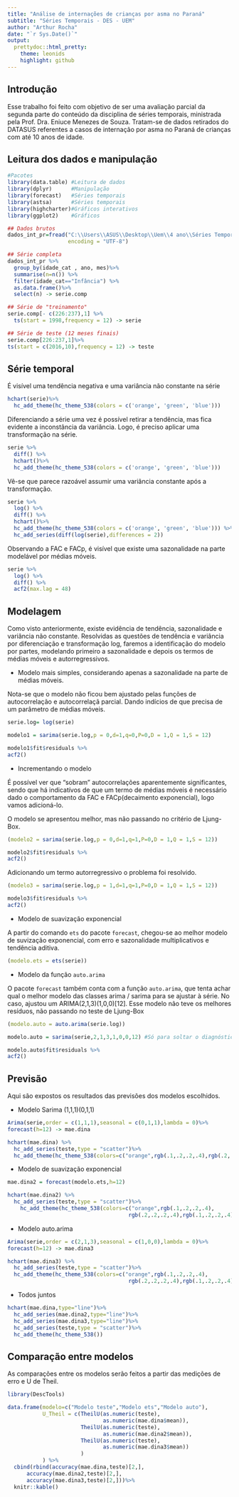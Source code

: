 ---
title: "Análise de internações de crianças por asma no Paraná"
subtitle: "Séries Temporais - DES - UEM"
author: "Arthur Rocha"
date: "`r Sys.Date()`"
output:
  prettydoc::html_pretty:
    theme: leonids
    highlight: github
---

## Introdução

Esse trabalho foi feito com objetivo de ser uma avaliação parcial da segunda parte do conteúdo da disciplina de séries temporais, ministrada pela Prof. Dra. Eniuce Menezes de Souza.
Tratam-se de dados retirados do DATASUS referentes a casos de internação por asma no Paraná de crianças com até 10 anos de idade.



## Leitura dos dados e manipulação

```{r message=FALSE, warning=FALSE}
#Pacotes
library(data.table) #Leitura de dados
library(dplyr)      #Manipulação
library(forecast)   #Séries temporais
library(astsa)      #Séries temporais
library(highcharter)#Gráficos interativos
library(ggplot2)    #Gráficos

## Dados brutos
dados_int_pr=fread("C:\\Users\\ASUS\\Desktop\\Uem\\4 ano\\Séries Temporais\\Trabalho\\intern_asma_pr_97_2017.csv",
                   encoding = "UTF-8")

## Série completa
dados_int_pr %>%
  group_by(idade_cat , ano, mes)%>%
  summarise(n=n()) %>%
  filter(idade_cat=="Infância") %>%
  as.data.frame()%>%
  select(n) -> serie.comp

## Série de "treinamento"
serie.comp[- c(226:237),1] %>%
  ts(start = 1998,frequency = 12) -> serie

## Série de teste (12 meses finais)
serie.comp[226:237,1]%>%
ts(start = c(2016,10),frequency = 12) -> teste

```

## Série temporal

É visível uma tendência negativa e uma variância não constante na série
```{r}
hchart(serie)%>%
  hc_add_theme(hc_theme_538(colors = c('orange', 'green', 'blue')))
```

Diferenciando a série uma vez é possível retirar a tendência, mas fica evidente a inconstância da variância. Logo, é preciso aplicar uma transformação na série.
```{r}
serie %>%
  diff() %>%
  hchart()%>%
  hc_add_theme(hc_theme_538(colors = c('orange', 'green', 'blue')))
```

Vê-se que parece razoável assumir uma variância constante após a transformação.
```{r}
serie %>%
  log() %>%
  diff() %>%
  hchart()%>%
  hc_add_theme(hc_theme_538(colors = c('orange', 'green', 'blue'))) %>%
  hc_add_series(diff(log(serie),differences = 2))
```

Observando a FAC e FACp, é visível que existe uma sazonalidade na parte modelável por médias móveis.
```{r message=FALSE, warning=FALSE}
serie %>%
  log() %>%
  diff() %>%
  acf2(max.lag = 48)
```



## Modelagem

Como visto anteriormente, existe evidência de tendência, sazonalidade e variância não constante. Resolvidas as questões de tendência e variância por diferenciação e transformação log, faremos a identificação do modelo por partes, modelando primeiro a sazonalidade e depois os termos de médias móveis e autorregressivos.


- Modelo mais simples, considerando apenas a sazonalidade na parte de médias móveis.

Nota-se que o modelo não ficou bem ajustado pelas funções de autocorrelação e autocorrelaçã parcial. Dando indícios de que precisa de um parâmetro de médias móveis.
```{r message=FALSE, warning=FALSE,fig.height=12, fig.width=15}
serie.log= log(serie)

modelo1 = sarima(serie.log,p = 0,d=1,q=0,P=0,D = 1,Q = 1,S = 12)

modelo1$fit$residuals %>%
acf2()

```

- Incrementando o modelo

É possível ver que "sobram" autocorrelações aparentemente significantes, sendo que há indicatívos de que um termo de médias móveis é necessário dado o comportamento da FAC e FACp(decaimento exponencial), logo vamos adicioná-lo.

O modelo se apresentou melhor, mas não passando no critério de Ljung-Box.

```{r message=FALSE, warning=FALSE,fig.height=12, fig.width=15}
(modelo2 = sarima(serie.log,p = 0,d=1,q=1,P=0,D = 1,Q = 1,S = 12))

modelo2$fit$residuals %>%
acf2()

```

Adicionando um termo autorregressivo o problema foi resolvido.

```{r message=FALSE, warning=FALSE,fig.height=12, fig.width=15}
(modelo3 = sarima(serie.log,p = 1,d=1,q=1,P=0,D = 1,Q = 1,S = 12))

modelo3$fit$residuals %>%
acf2()

```


- Modelo de suavização exponencial

A partir do comando `ets` do pacote `forecast`, chegou-se ao melhor modelo de suvização exponencial, com erro e sazonalidade multiplicativos e tendência aditiva.

```{r message=FALSE, warning=FALSE}
(modelo.ets = ets(serie))

```



- Modelo da função `auto.arima`

O pacote `forecast` também conta com a função `auto.arima`, que tenta achar qual o melhor modelo das classes arima / sarima para se ajustar à série. No caso, ajustou um ARIMA(2,1,3)(1,0,0)[12]. Esse modelo não teve os melhores resíduos, não passando no teste de Ljung-Box

```{r message=FALSE, warning=FALSE,fig.height=12, fig.width=15}
(modelo.auto = auto.arima(serie.log))

modelo.auto = sarima(serie,2,1,3,1,0,0,12) #Só para soltar o diagnóstico

modelo.auto$fit$residuals %>%
acf2()

```


## Previsão

Aqui são expostos os resultados das previsões dos modelos escolhidos.

- Modelo Sarima (1,1,1)(0,1,1)

```{r message=FALSE, warning=FALSE}
Arima(serie,order = c(1,1,1),seasonal = c(0,1,1),lambda = 0)%>%
forecast(h=12) -> mae.dina

hchart(mae.dina) %>%
  hc_add_series(teste,type = "scatter")%>%
  hc_add_theme(hc_theme_538(colors=c("orange",rgb(.1,.2,.2,.4),rgb(.2,.2,.2,.4),rgb(.1,.2,.2,.4))))
```


- Modelo de suavização exponencial

```{r message=FALSE, warning=FALSE}
mae.dina2 = forecast(modelo.ets,h=12)

hchart(mae.dina2) %>%
  hc_add_series(teste,type = "scatter")%>%
    hc_add_theme(hc_theme_538(colors=c("orange",rgb(.1,.2,.2,.4),
                                      rgb(.2,.2,.2,.4),rgb(.1,.2,.2,.4))))
```


- Modelo auto.arima

```{r message=FALSE, warning=FALSE}
Arima(serie,order = c(2,1,3),seasonal = c(1,0,0),lambda = 0)%>%
forecast(h=12) -> mae.dina3

hchart(mae.dina3) %>%
  hc_add_series(teste,type = "scatter")%>%
  hc_add_theme(hc_theme_538(colors=c("orange",rgb(.1,.2,.2,.4),
                                      rgb(.2,.2,.2,.4),rgb(.1,.2,.2,.4))))
```



- Todos juntos

```{r}
hchart(mae.dina,type="line")%>%
  hc_add_series(mae.dina2,type="line")%>%
  hc_add_series(mae.dina3,type="line")%>%
  hc_add_series(teste,type = "scatter")%>%
  hc_add_theme(hc_theme_538())
```



## Comparação entre modelos

As comparações entre os modelos serão feitos a partir das medições de erro e U de Theil.

```{r message=FALSE, warning=FALSE}
library(DescTools)

data.frame(modelo=c("Modelo teste","Modelo ets","Modelo auto"),
           U_Theil = c(TheilU(as.numeric(teste),
                              as.numeric(mae.dina$mean)),
                       TheilU(as.numeric(teste),
                              as.numeric(mae.dina2$mean)),
                       TheilU(as.numeric(teste),
                              as.numeric(mae.dina3$mean))
                       )
           ) %>%
  cbind(rbind(accuracy(mae.dina,teste)[2,],
      accuracy(mae.dina2,teste)[2,],
      accuracy(mae.dina3,teste)[2,]))%>%
  knitr::kable()


```



